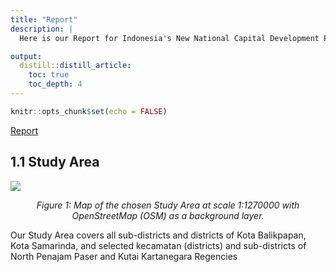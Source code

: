 ```yaml
---
title: "Report"
description: |
  Here is our Report for Indonesia's New National Capital Development Plan! Click the link below to view it

output: 
  distill::distill_article:
    toc: true
    toc_depth: 4
---
```


```r
knitr::opts_chunk$set(echo = FALSE)
```

<a href="https://docs.google.com/document/d/1tGaDd11ZTlXejogHfq9jgltYw5pbw-H0iCk6k3hhJFE/edit">Report</a>

## 1.1 Study Area

![](img/report/Study Area.png)

<p style="text-align:center"><em>Figure 1: Map of the chosen Study Area at scale 1:1270000 with OpenStreetMap (OSM) as a background layer.</em></p>

Our Study Area covers all sub-districts and districts of Kota Balikpapan, Kota Samarinda, and selected kecamatan (districts) and sub-districts of North Penajam Paser and Kutai Kartanegara Regencies